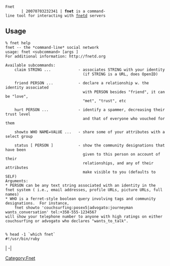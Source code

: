  Fnet                                                                         | 20070703232341 | '''fnet''' is a command-line tool for interacting with [[fnetd]] servers

== Usage ==

<pre>
% fnet help
fnet -- the *command-line* social network
usage: fnet <subcommand> [args ]
For additional information: http://fnetd.org

Available subcommands:
    claim STRING ...            - associates STRING with your identity
                                  (if STRING is a URL, does OpenID)
                              
    friend PERSON ...           - declare a relationship w. the identity associated
                                  with PERSON besides "friend", it can be "love",
                                  "met", "trust", etc

    hurt PERSON ...             - identify a spammer, decreasing their trust level
                                  and that of everyone who vouched for them

    showto WHO NAME=VALUE ...   - share some of your attributes with a select group
   
    status [ PERSON ]           - show the community designations that have been
                                  given to this person on account of their
                                  relationships, and any of their attributes
                                  make visible to you (defaults to SELF)
Arguments:
* PERSON can be any text string associated with an identity in the fnet system ( i.e., email addresses, profile URLs, picture URLs, full names)  
* WHO is a ferret-style boolean query involving tags and community designations.  For instance,
    fnet showto 'couchsurfing:posex5|advogato:journeyman wants_conversation' tel:+358-555-1234567
will show your telephone number to anyone with high ratings on either couchsurfing or advogato who declares "wants_to_talk".


% head -1 `which fnet`
#!/usr/bin/ruby
</pre>

[[Category:Fnet]] | -|
